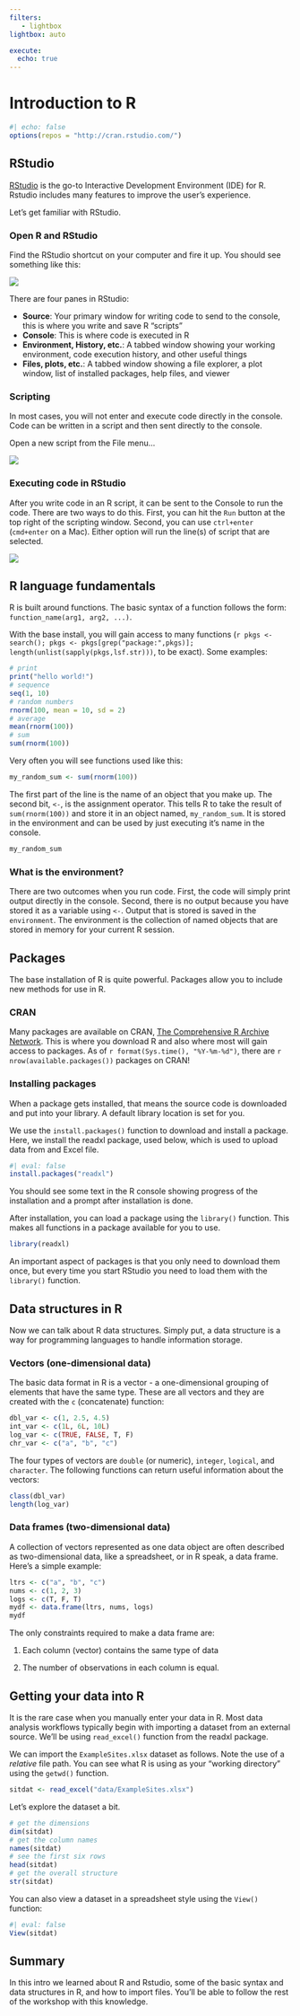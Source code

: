 ```yaml
---
filters:
   - lightbox
lightbox: auto

execute: 
  echo: true
---
```


# Introduction to R {#rintro}

```r
#| echo: false
options(repos = "http://cran.rstudio.com/")
```

## RStudio

[RStudio](https://www.rstudio.com/){target="_blank"} is the go-to Interactive Development Environment (IDE) for R. Rstudio includes many features to improve the user's experience.

Let's get familiar with RStudio.

### Open R and RStudio

Find the RStudio shortcut on your computer and fire it up. You should see something like this:

![](figs/rintro/rstudio.png)

There are four panes in RStudio:

-   **Source**: Your primary window for writing code to send to the console, this is where you write and save R "scripts"
-   **Console**: This is where code is executed in R
-   **Environment, History, etc.**: A tabbed window showing your working environment, code execution history, and other useful things
-   **Files, plots, etc.**: A tabbed window showing a file explorer, a plot window, list of installed packages, help files, and viewer

### Scripting

In most cases, you will not enter and execute code directly in the console. Code can be written in a script and then sent directly to the console.

Open a new script from the File menu...

![](figs/rintro/rstudio_script.jpg)

### Executing code in RStudio

After you write code in an R script, it can be sent to the Console to run the code. There are two ways to do this. First, you can hit the `Run` button at the top right of the scripting window. Second, you can use `ctrl+enter` (`cmd+enter` on a Mac). Either option will run the line(s) of script that are selected.

![](figs/rintro/rstudio_run.jpg)

## R language fundamentals

R is built around functions. The basic syntax of a function follows the form: `function_name(arg1, arg2, ...)`.

With the base install, you will gain access to many functions (`r pkgs <- search(); pkgs <- pkgs[grep("package:",pkgs)]; length(unlist(sapply(pkgs,lsf.str)))`, to be exact). Some examples:

```r
# print
print("hello world!")
# sequence
seq(1, 10)
# random numbers
rnorm(100, mean = 10, sd = 2)
# average 
mean(rnorm(100))
# sum
sum(rnorm(100))
```

Very often you will see functions used like this:

```r
my_random_sum <- sum(rnorm(100))
```

The first part of the line is the name of an object that you make up. The second bit, `<-`, is the assignment operator. This tells R to take the result of `sum(rnorm(100))` and store it in an object named, `my_random_sum`. It is stored in the environment and can be used by just executing it's name in the console.

```r
my_random_sum
```

### What is the environment?

There are two outcomes when you run code. First, the code will simply print output directly in the console. Second, there is no output because you have stored it as a variable using `<-`. Output that is stored is saved in the `environment`. The environment is the collection of named objects that are stored in memory for your current R session.

## Packages

The base installation of R is quite powerful. Packages allow you to include new methods for use in R.

### CRAN

Many packages are available on CRAN, [The Comprehensive R Archive Network](http://cran.r-project.org/){target="_blank"}. This is where you download R and also where most will gain access to packages. As of `r format(Sys.time(), "%Y-%m-%d")`, there are `r nrow(available.packages())` packages on CRAN!

### Installing packages

When a package gets installed, that means the source code is downloaded and put into your library. A default library location is set for you.

We use the `install.packages()` function to download and install a package. Here, we install the readxl package, used below, which is used to upload data from and Excel file.

```r
#| eval: false
install.packages("readxl")
```

You should see some text in the R console showing progress of the installation and a prompt after installation is done.

After installation, you can load a package using the `library()` function. This makes all functions in a package available for you to use.

```r
library(readxl)
```

An important aspect of packages is that you only need to download them once, but every time you start RStudio you need to load them with the `library()` function.

## Data structures in R

Now we can talk about R data structures. Simply put, a data structure is a way for programming languages to handle information storage.

### Vectors (one-dimensional data)

The basic data format in R is a vector - a one-dimensional grouping of elements that have the same type. These are all vectors and they are created with the `c` (concatenate) function:

```r
dbl_var <- c(1, 2.5, 4.5)
int_var <- c(1L, 6L, 10L)
log_var <- c(TRUE, FALSE, T, F)
chr_var <- c("a", "b", "c")
```

The four types of vectors are `double` (or numeric), `integer`, `logical`, and `character`. The following functions can return useful information about the vectors:

```r
class(dbl_var)
length(log_var)
```

### Data frames (two-dimensional data)

A collection of vectors represented as one data object are often described as two-dimensional data, like a spreadsheet, or in R speak, a data frame. Here's a simple example:

```r
ltrs <- c("a", "b", "c")
nums <- c(1, 2, 3)
logs <- c(T, F, T)
mydf <- data.frame(ltrs, nums, logs)
mydf
```

The only constraints required to make a data frame are:

1.  Each column (vector) contains the same type of data

2.  The number of observations in each column is equal.

## Getting your data into R

It is the rare case when you manually enter your data in R. Most data analysis workflows typically begin with importing a dataset from an external source. We'll be using `read_excel()` function from the readxl package.

We can import the `ExampleSites.xlsx` dataset as follows. Note the use of a *relative* file path. You can see what R is using as your "working directory" using the `getwd()` function.

```r
sitdat <- read_excel("data/ExampleSites.xlsx")
```

Let's explore the dataset a bit.

```r
# get the dimensions
dim(sitdat)
# get the column names
names(sitdat)
# see the first six rows
head(sitdat)
# get the overall structure
str(sitdat)
```

You can also view a dataset in a spreadsheet style using the `View()` function:

```r
#| eval: false
View(sitdat)
```

## Summary

In this intro we learned about R and Rstudio, some of the basic syntax and data structures in R, and how to import files.  You'll be able to follow the rest of the workshop with this knowledge.
